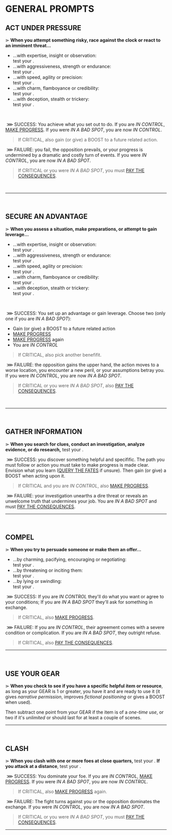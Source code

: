 
# GENERAL PROMPTS
## ACT UNDER PRESSURE
⋗ **When you attempt something risky, race against the clock or react to an imminent threat...**
- ...with expertise, insight or observation:<br/>
test your <Stat name="BRAIN"/>.
- ...with aggressiveness, strength or endurance:<br/>
test your <Stat name="CHROME"/>.
- ...with speed, agility or precision:<br/>
test your <Stat name="EDGE"/>.
- ...with charm, flamboyance or credibility:<br/>
test your <Stat name="FLASH"/>.
- ...with deception, stealth or trickery:<br/>
test your <Stat name="SHADE"/>.
<br/>

&nbsp;<span class="primary bold">⋙ SUCCESS</span>: You achieve what you set out to do. If you are _IN CONTROL_, [MAKE PROGRESS](/prompts/challenge-prompts#make-progress). If you were _IN A BAD SPOT_, you are now _IN CONTROL_.

> If <span class="primary bold">CRITICAL</span>, also gain (or give) a <span class="boost">BOOST</span> to a future related action.

&nbsp;<span class="secondary bold">⋙ FAILURE</span>: you fail, the opposition prevails, or your progress is undermined by a dramatic and costly turn of events. If you were _IN CONTROL_, you are now _IN A BAD SPOT_.  
> If <span class="secondary bold">CRITICAL</span> or you were _IN A BAD SPOT_, you must [PAY THE CONSEQUENCES](/prompts/fate-prompts#pay-the-consequences).
<br/>
<hr/>
<br/>

## SECURE AN ADVANTAGE
⋗ **When you assess a situation, make preparations, or attempt to gain leverage...**
- ...with expertise, insight or observation:<br/>
test your <Stat name="BRAIN"/>.
- ...with aggressiveness, strength or endurance:<br/>
test your <Stat name="CHROME"/>.
- ...with speed, agility or precision:<br/>
test your <Stat name="EDGE"/>.
- ...with charm, flamboyance or credibility:<br/>
test your <Stat name="FLASH"/>.
- ...with deception, stealth or trickery:<br/>
test your <Stat name="SHADE"/>.
<br/>

&nbsp;<span class="primary bold">⋙ SUCCESS</span>: You set up an advantage or gain leverage. Choose two (only one if you are _IN A BAD SPOT_):
- Gain (or give) a <span class="boost">BOOST</span> to a future related action
- [MAKE PROGRESS](/prompts/challenge-prompts#make-progress)
- [MAKE PROGRESS](/prompts/challenge-prompts#make-progress) again
- You are _IN CONTROL_

> If <span class="primary bold">CRITICAL</span>, also pick another benefifit.

&nbsp;<span class="secondary bold">⋙ FAILURE</span>: the opposition gains the upper hand, the action moves to a worse location, you encounter a new peril, or your assumptions betray you. If you were _IN CONTROL_, you are now _IN A BAD SPOT_.
> If <span class="secondary bold">CRITICAL</span> or you were _IN A BAD SPOT_, also [PAY THE CONSEQUENCES](/prompts/fate-prompts#pay-the-consequences).
<br/>
<hr/>
<br/>

## GATHER INFORMATION
⋗ **When you search for clues, conduct an investigation, analyze evidence, or do research,** test your <Stat name="BRAIN"/>.

&nbsp;<span class="primary bold">⋙ SUCCESS</span>: you discover something helpful and specifific.  The path you must follow or action you must take to make progress is made clear. Envision what you learn ([QUERY THE FATES](/prompts/fate-prompts#query-the-fates) if unsure). Then gain (or give) a <span class="boost">BOOST</span> when acting upon it.

> If <span class="primary bold">CRITICAL</span> and you are _IN CONTROL_, also [MAKE PROGRESS](/prompts/challenge-prompts#make-progress).

&nbsp;<span class="secondary bold">⋙ FAILURE</span>: your investigation unearths a dire threat or reveals an unwelcome truth that undermines your job. You are _IN A BAD SPOT_ and must [PAY THE CONSEQUENCES](/prompts/fate-prompts#pay-the-consequences).
<hr/>
<br/>

## COMPEL
⋗ **When you try to persuade someone or make them an offer...**
- ...by charming, pacifying, encouraging or negotiating:<br/>
test your <Stat name="FLASH"/>.
- ...by threatening or inciting them:<br/>
test your <Stat name="CHROME"/>.
- ...by lying or swindling:<br/>
 test your <Stat name="SHADE"/>.

&nbsp;<span class="primary bold">⋙ SUCCESS</span>: If you are _IN CONTROL_ they'll do what you want or agree to your conditions; If you are _IN A BAD SPOT_ they'll ask for something in exchange.
> If <span class="primary bold">CRITICAL</span>, also [MAKE PROGRESS](/prompts/challenge-prompts#make-progress).

 &nbsp;<span class="secondary bold">⋙ FAILURE</span>: If you are _IN CONTROL_, their agreement comes with a severe condition or complication. If you are _IN A BAD SPOT_, they outright refuse.
> If <span class="secondary bold">CRITICAL</span>, also [PAY THE CONSEQUENCES](/prompts/fate-prompts#pay-the-consequences).

<hr/>
<br/>

## USE YOUR GEAR
⋗ **When you check to see if you have a specific helpful item or resource**, as long as your GEAR is 1 or greater, you have it and are ready to use it (it gives _narrative permission_, improves _fictional positioning_ or gives a <span class="boost">BOOST</span> when used). 

Then subtract one point from your GEAR if the item is of a _one-time use_, or two if it's _unlimited_ or should last for at least a couple of scenes.

<hr/>
<br/>

## CLASH
⋗ **When you clash with one or more foes at close quarters,** test your <Stat name="CHROME"/>. **If you attack at a distance**, test your <Stat name="EDGE"/>.

&nbsp;<span class="primary bold">⋙ SUCCESS</span>: You dominate your foe. If you are _IN CONTROL_, [MAKE PROGRESS](/prompts/challenge-prompts#make-progress). If you were _IN A BAD SPOT_, you are now _IN CONTROL_.

> If <span class="primary bold">CRITICAL</span>, also [MAKE PROGRESS](/prompts/challenge-prompts#make-progress) again.

&nbsp;<span class="secondary bold">⋙ FAILURE</span>: The fight turns against you or the opposition dominates the exchange. If you were _IN CONTROL_, you are now _IN A BAD SPOT_.

> If <span class="secondary bold">CRITICAL</span> or you were _IN A BAD SPOT_, you must [PAY THE CONSEQUENCES](/prompts/fate-prompts#pay-the-consequences).

<hr/>
<br/>

<div style="height: 400px;"></div>
